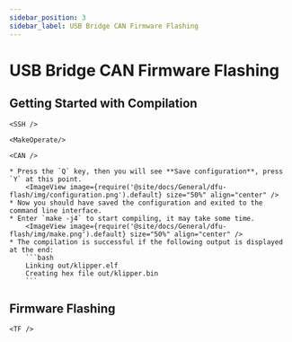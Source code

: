```yaml
---
sidebar_position: 3
sidebar_label: USB Bridge CAN Firmware Flashing
---
```






# USB Bridge CAN Firmware Flashing

## Getting Started with Compilation

    <SSH />

    <MakeOperate/>

    <CAN />

    * Press the `Q` key, then you will see **Save configuration**, press `Y` at this point.
        <ImageView image={require('@site/docs/General/dfu-flash/img/configuration.png').default} size="50%" align="center" />
    * Now you should have saved the configuration and exited to the command line interface.
    * Enter `make -j4` to start compiling, it may take some time.
        <ImageView image={require('@site/docs/General/dfu-flash/img/make.png').default} size="50%" align="center" />
    * The compilation is successful if the following output is displayed at the end:
        ```bash
        Linking out/klipper.elf
        Creating hex file out/klipper.bin
        ```

## Firmware Flashing

    <TF />
